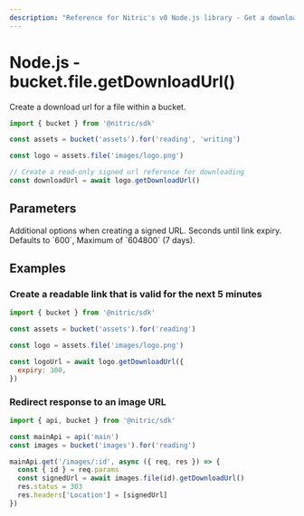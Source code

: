 ```yaml
---
description: "Reference for Nitric's v0 Node.js library - Get a download url for a file from a bucket."
---
```


# Node.js - bucket.file.getDownloadUrl()

Create a download url for a file within a bucket.

```javascript
import { bucket } from '@nitric/sdk'

const assets = bucket('assets').for('reading', 'writing')

const logo = assets.file('images/logo.png')

// Create a read-only signed url reference for downloading
const downloadUrl = await logo.getDownloadUrl()
```

## Parameters

<Properties>
  <Property name="options" type="SignUrlOptions">
    Additional options when creating a signed URL.
    <Properties nested>
      <Property name="expiry" optional type="number">
        Seconds until link expiry. Defaults to `600`, Maximum of `604800` (7
        days).
      </Property>
    </Properties>
  </Property>
</Properties>

## Examples

### Create a readable link that is valid for the next 5 minutes

```javascript
import { bucket } from '@nitric/sdk'

const assets = bucket('assets').for('reading')

const logo = assets.file('images/logo.png')

const logoUrl = await logo.getDownloadUrl({
  expiry: 300,
})
```

### Redirect response to an image URL

```javascript
import { api, bucket } from '@nitric/sdk'

const mainApi = api('main')
const images = bucket('images').for('reading')

mainApi.get('/images/:id', async ({ req, res }) => {
  const { id } = req.params
  const signedUrl = await images.file(id).getDownloadUrl()
  res.status = 303
  res.headers['Location'] = [signedUrl]
})
```
